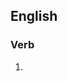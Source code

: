 {{also|pénalisés|pénalises}}

==English==

===Verb===
{{head|en|verb form}}

# {{en-third-person singular of|penalise}}